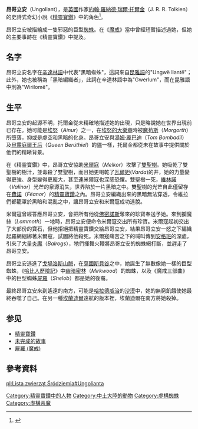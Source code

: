 {{NoteTA
|G1=魔戒
}}
{{Tolkienchar
|character_name = 昂哥立安
|character_alias = Delduthling, Wirilomë, Gwerlum
|character_race = [[蜘蛛|蜘蛛]]
|character_gender =雌性
|character_birth=[[巨燈紀|巨燈紀]]
|character_death=[[第一紀元|第一紀元]]
|Book(s) = 《[[精靈寶鑽|精靈寶鑽]]》
}}
'''昂哥立安'''（Ungoliant），是[[英國|英國]]作家[[約翰·羅納德·瑞爾·托爾金|約翰·羅納德·瑞爾·托爾金]]（J. R. R. Tolkien）的史詩式奇幻小說《[[精靈寶鑽|精靈寶鑽]]》中的角色<ref name=":0">{{cite book|title=''The Complete Guide to Middle-earth''|last=Foster|first=Robert|publisher=[[Random_House|Random House]]|year=1978|origyear=1971|isbn=0-345-27547-0}}</ref>。

昂哥立安被描繪成一隻邪惡的巨型[[蜘蛛|蜘蛛]]。在《[[魔戒|魔戒]]》當中曾經短暫描述過她，但她的主要事跡在《精靈寶鑽》中提及。

== 名字 ==
昂哥立安名字在[[辛達林語|辛達林語]]中代表"黑暗蜘蛛"，這詞來自[[昆雅語|昆雅語]]的"Ungwë liantë"；此外，她也被稱為「黑暗編織者」，此詞在辛達林語中為"Gwerlum"，而在昆雅語中則為"Wirilomë"。

== 生平 ==
昂哥立安的起源不明，托爾金從未精確地描述她的出現，只是略說她在世界出現前已存在。她可能是[[埃努|埃努]]（''Ainur''）之一，在[[埃努的大樂章|埃努的大樂章]]時被[[魔苟斯|魔苟斯]]（''Morgorth''）所墮落，抑或是虛空和黑暗的化身。昂哥立安與[[湯姆·龐巴迪|湯姆·龐巴迪]]（''Tom Bombadil''）及[[貝露庭爾王后|貝露庭爾王后]]（''Queen Berúthiel''）的[[貓|貓]]一樣，托爾金都從未在故事中提供關於他們的精晰背景。

在《精靈寶鑽》中，昂哥立安協助[[米爾寇|米爾寇]]（''Melkor''）攻擊了[[雙聖樹|雙聖樹]]。她吸乾了雙聖樹的樹汁，並毒殺了雙聖樹，而且她更喝乾了[[瓦爾妲|瓦爾妲]](''Varda'')的井，她的力量變得更強、身型變得更龐大，甚至連米爾寇也深感恐懼。雙聖樹一死，[[維林諾|維林諾]]（''Valinor''）光芒的泉源消失，世界陷於一片黑暗之中。雙聖樹的光芒自此僅留存在[[費諾|費諾]]（''Fëanor''）的[[精靈寶鑽_(寶物)|精靈寶鑽]]之內。昂哥立安編織出來的黑暗無法穿透，令維拉們都籠罩於黑暗和混亂之中，讓昂哥立安和米爾寇成功逃脫。

米爾寇曾經答應昂哥立安，會把所有他從[[佛密諾斯|佛密諾斯]]奪來的珍寶奉送予她。來到攔魔絲（''Lammoth''）一地時，昂哥立安便命令米爾寇交出所有珍寶。米爾寇起初交出了大部份的寶石，但他拒絕把精靈寶鑽交給昂哥立安，結果昂哥立安一怒之下編織起羅網綑綁著米爾寇，試圖將他殺死。米爾寇痛苦之下的喊叫傳到[[安格班|安格班]]的深處，引來了大量[[炎魔|炎魔]]（''Balrogs''），牠們揮舞火鞭將昂哥立安的蜘蛛網打斷，並趕走了昂哥立安。

昂哥立安逃進了[[埃雷德高格羅斯|戈堝洛斯山脈]]，在[[蕩國斯貝谷|蕩國斯貝谷]]之中，她誕生了無數像她一樣的巨型蜘蛛，《[[哈比人歷險記|哈比人歷險記]]》中[[幽暗密林|幽暗密林]]（''Mirkwood''）的蜘蛛，以及《魔戒三部曲》中的巨型蜘蛛[[屍羅_(魔戒)|屍羅]]（''Shelob''）都是她的後裔。

最終昂哥立安來到遙遠的南方，可能是[[哈拉德威治|哈拉德威治]]的[[沙漠|沙漠]]中，她的無窮飢餓使她最終吞噬了自己。在另一種[[埃蘭迪爾|埃蘭迪爾]]遠航的版本裡，埃蘭迪爾在南方將她殺掉。

== 参见 ==
*[[精靈寶鑽|精靈寶鑽]]
*[[未完成的故事|未完成的故事]]
*[[屍羅_(魔戒)|屍羅 (魔戒)]]

==參考資料==
<references />
{{DEFAULTSORT:Ungoliant}}
[[Category:精靈寶鑽中的人物|Category:精靈寶鑽中的人物]]
[[Category:中土大陸的動物|Category:中土大陸的動物]]
[[Category:虛構蜘蛛|Category:虛構蜘蛛]]
[[Category:虛構恶魔|Category:虛構恶魔]]

[[pl:Lista_zwierząt_Śródziemia#Ungolianta|pl:Lista zwierząt Śródziemia#Ungolianta]]